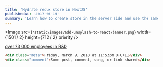 ```yaml
---
title: 'Hydrate redux store in NextJS'
publishedAt: '2017-07-15'
summary: 'Learn how to create store in the server side and use the same store on the client'
---
```


<Image
  src={`/static/images/add-unsplash-to-react/banner.png`}
  width={1501 / 2}
  height={712 / 2}
  priority
/>

[over 23,000 employees in R&D](https://www.sec.gov/Archives/edgar/data/1288776/000165204416000012/goog10-k2015.htm)

```html
<div class="meta">Friday, March 9, 2018 at 11:53pm UTC+11</div>
<div class="comment">Some post, comment, song, or link shared</div>
```
